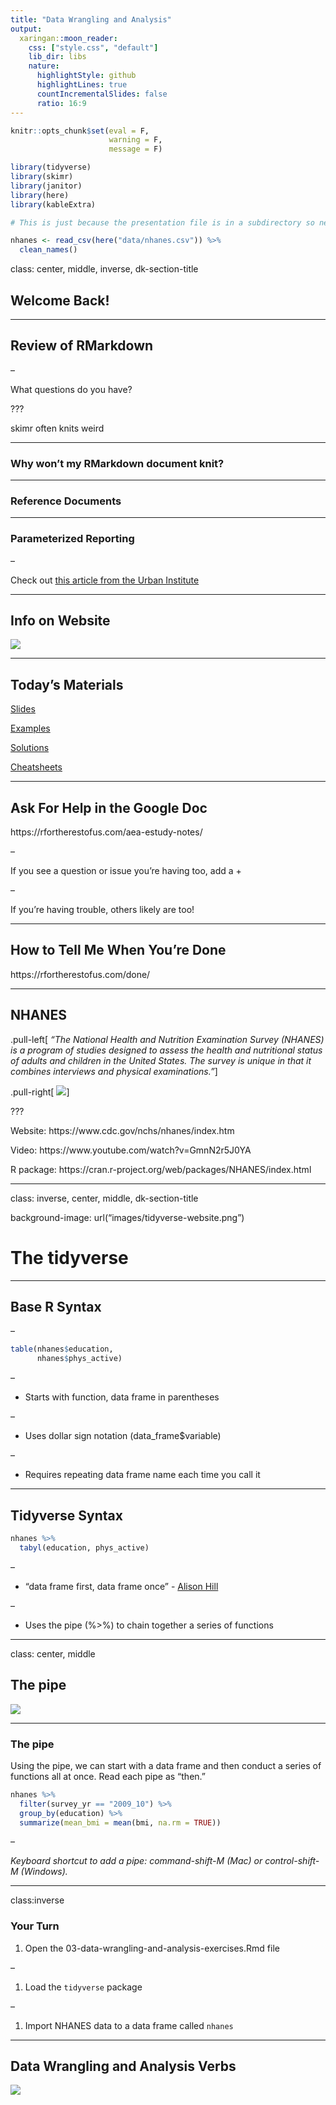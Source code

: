 ```yaml
---
title: "Data Wrangling and Analysis"
output:
  xaringan::moon_reader:
    css: ["style.css", "default"]
    lib_dir: libs
    nature:
      highlightStyle: github
      highlightLines: true
      countIncrementalSlides: false
      ratio: 16:9
---
```





```r
knitr::opts_chunk$set(eval = F, 
                      warning = F,
                      message = F)

library(tidyverse)
library(skimr)
library(janitor)
library(here)
library(kableExtra)


```



```r

# This is just because the presentation file is in a subdirectory so need to actually load it but don't want to confuse folks.

nhanes <- read_csv(here("data/nhanes.csv")) %>% 
  clean_names()

```

class: center, middle, inverse, dk-section-title

## Welcome Back!

---

## Review of RMarkdown

--

What questions do you have?

???

skimr often knits weird

---

### Why won't my RMarkdown document knit?

---

### Reference Documents

---

### Parameterized Reporting


--

Check out [this article from the Urban Institute](https://medium.com/@urban_institute/iterated-fact-sheets-with-r-markdown-d685eb4eafce)

---

## Info on Website

[![](images/website-resources.png)](https://rfortherestofus.com/client/aea-estudy-2020/)

---

## Today's Materials

[Slides](https://rfortherestofus.github.io/intro-to-r-aea-2020/slides/03-data-wrangling-and-analysis-slides.html#1)

[Examples](https://github.com/rfortherestofus/intro-to-r-aea-2020/blob/master/03-data-wrangling-and-analysis-examples.Rmd)

[Solutions](https://github.com/rfortherestofus/intro-to-r-aea-2020/blob/master/03-data-wrangling-and-analysis-solutions.Rmd)

[Cheatsheets](https://rfortherestofus.com/wp-content/uploads/2019/12/r-cheatsheets.pdf)

---

## Ask For Help in the Google Doc

https://rfortherestofus.com/aea-estudy-notes/

--

If you see a question or issue you're having too, add a +

--

If you're having trouble, others likely are too!


---

## How to Tell Me When You're Done

https://rfortherestofus.com/done/

---


## NHANES

.pull-left[
*"The National Health and Nutrition Examination Survey (NHANES) is a program of studies designed to assess the health and nutritional status of adults and children in the United States. The survey is unique in that it combines interviews and physical examinations."*
]

.pull-right[
![](images/nhanes.jpg)
]

???

Website: https://www.cdc.gov/nchs/nhanes/index.htm

Video: https://www.youtube.com/watch?v=GmnN2r5J0YA

R package: https://cran.r-project.org/web/packages/NHANES/index.html





---

class: inverse, center, middle, dk-section-title

background-image: url("images/tidyverse-website.png")

# The tidyverse

---

## Base R Syntax


--

```r
table(nhanes$education,
      nhanes$phys_active)
```

--

- Starts with function, data frame in parentheses

--

- Uses dollar sign notation (data_frame$variable)

--

- Requires repeating data frame name each time you call it

---


## Tidyverse Syntax



```r
nhanes %>% 
  tabyl(education, phys_active)

```

--

- "data frame first, data frame once" - [Alison Hill](https://ohsu-conj620.netlify.com/slides/cm012.html#20)

--

- Uses the pipe (%>%) to chain together a series of functions



---

class: center, middle

## The pipe

![](images/pipe.png)

---

### The pipe

Using the pipe, we can start with a data frame and then conduct a series of functions all at once. Read each pipe as "then."

```r
nhanes %>% 
  filter(survey_yr == "2009_10") %>% 
  group_by(education) %>% 
  summarize(mean_bmi = mean(bmi, na.rm = TRUE))

```

--

*Keyboard shortcut to add a pipe: command-shift-M (Mac) or control-shift-M (Windows).*






---

class:inverse

### Your Turn


1. Open the 03-data-wrangling-and-analysis-exercises.Rmd file

--

1. Load the `tidyverse` package

--

1. Import NHANES data to a data frame called `nhanes`




---

## Data Wrangling and Analysis Verbs

![](images/dplyr-verbs.png)

